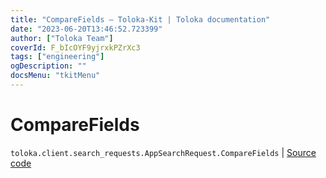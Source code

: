 ```yaml
---
title: "CompareFields — Toloka-Kit | Toloka documentation"
date: "2023-06-20T13:46:52.723399"
author: ["Toloka Team"]
coverId: F_bIcOYF9yjrxkPZrXc3
tags: ["engineering"]
ogDescription: ""
docsMenu: "tkitMenu"
---
```


# CompareFields

`toloka.client.search_requests.AppSearchRequest.CompareFields` | [Source code](https://github.com/Toloka/toloka-kit/blob/v1.2.0/src/client/search_requests.py#L1045)